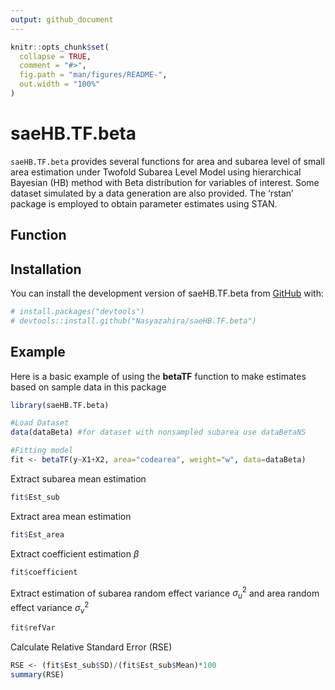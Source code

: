 ```yaml
---
output: github_document
---
```


<!-- README.md is generated from README.Rmd. Please edit that file -->

```r
knitr::opts_chunk$set(
  collapse = TRUE,
  comment = "#>",
  fig.path = "man/figures/README-",
  out.width = "100%"
)
```

# saeHB.TF.beta

<!-- badges: start -->

<!-- badges: end -->

`saeHB.TF.beta` provides several functions for area and subarea level of small area estimation under Twofold Subarea Level Model using hierarchical Bayesian (HB) method with Beta distribution for variables of interest. Some dataset simulated by a data generation are also provided. The ‘rstan’ package is employed to obtain parameter estimates using STAN.

## Function

## Installation

You can install the development version of saeHB.TF.beta from [GitHub](https://github.com/) with:

``` r
# install.packages("devtools")
# devtools::install.github("Nasyazahira/saeHB.TF.beta")
```

## Example

Here is a basic example of using the **betaTF** function to make estimates based on sample data in this package

```r
library(saeHB.TF.beta)

#Load Dataset
data(dataBeta) #for dataset with nonsampled subarea use dataBetaNS

#Fitting model
fit <- betaTF(y~X1+X2, area="codearea", weight="w", data=dataBeta)
```

Extract subarea mean estimation
```r
fit$Est_sub
```

Extract area mean estimation
```r
fit$Est_area
```

Extract coefficient estimation $\beta$
```r
fit$coefficient
```

Extract estimation of subarea random effect variance $\sigma^2_u$ and area random effect variance $\sigma^2_v$
```r
fit$refVar
```

Calculate Relative Standard Error (RSE)
```r
RSE <- (fit$Est_sub$SD)/(fit$Est_sub$Mean)*100
summary(RSE)
```

